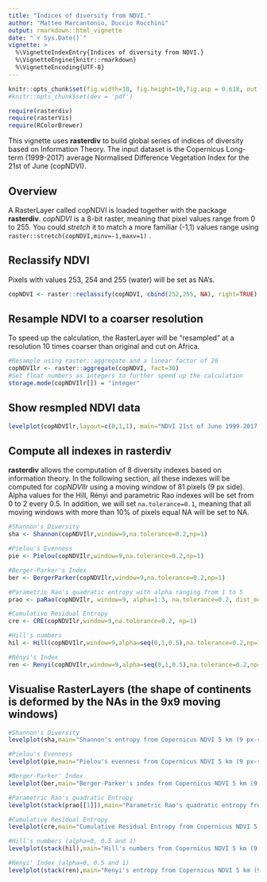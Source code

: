 ```yaml
---
title: "Indices of diversity from NDVI."
author: "Matteo Marcantonio, Duccio Rocchini"
output: rmarkdown::html_vignette
date: "`r Sys.Date()`"
vignette: >
  %\VignetteIndexEntry{Indices of diversity from NDVI.}
  %\VignetteEngine{knitr::rmarkdown}
  %\VignetteEncoding{UTF-8}
---
```


```r
knitr::opts_chunk$set(fig.width=10, fig.height=10,fig.asp = 0.618, out.width = "95%", fig.align = "center", fig.dpi = 150, collapse = FALSE, comment = "#") 
#knitr::opts_chunk$set(dev = 'pdf')
```

```r
require(rasterdiv)
require(rasterVis)
require(RColorBrewer)
```

This vignette uses **rasterdiv** to build global series of indices of diversity based on Information Theory. The input dataset is the Copernicus Long-term (1999-2017) average Normalised Difference Vegetation Index for the 21st of June (copNDVI).

## Overview
A RasterLayer called copNDVI is loaded together with the package **rasterdiv**. *copNDVI* is a 8-bit raster, meaning that pixel values range from 0 to 255. You could *stretch* it to match a more familiar (-1,1) values range using `raster::stretch(copNDVI,minv=-1,maxv=1)` .

## Reclassify NDVI 
Pixels with values 253, 254 and 255 (water) will be set as NA's.

```r
copNDVI <- raster::reclassify(copNDVI, cbind(252,255, NA), right=TRUE)
```

## Resample NDVI to a coarser resolution 
To speed up the calculation, the RasterLayer will be "resampled" at a resolution 10 times coarser than original and cut on Africa.

```r
#Resample using raster::aggregate and a linear factor of 20
copNDVIlr <- raster::aggregate(copNDVI, fact=30)
#Set float numbers as integers to further speed up the calculation
storage.mode(copNDVIlr[]) = "integer"
```
## Show resmpled NDVI data

```r
levelplot(copNDVIlr,layout=c(0,1,1), main="NDVI 21st of June 1999-2017 - ~150km pixel resolution")
```

## Compute all indexes in rasterdiv
**rasterdiv** allows the computation of 8 diversity indexes based on information theory. In the following section, all these indexes will be computed for *copNDVIlr* using a moving window of 81 pixels (9 px side). Alpha values for the Hill, Rényi and parametric Rao indexes will be set from 0 to 2 every 0.5. In addition, we will set `na.tolerance=0.1`, meaning that all moving windows with more than 10% of pixels equal NA will be set to NA.

```r
#Shannon's Diversity
sha <- Shannon(copNDVIlr,window=9,na.tolerance=0.2,np=1)

#Pielou's Evenness
pie <- Pielou(copNDVIlr,window=9,na.tolerance=0.2,np=1)

#Berger-Parker's Index
ber <- BergerParker(copNDVIlr,window=9,na.tolerance=0.2,np=1)

#Parametric Rao's quadratic entropy with alpha ranging from 1 to 5
prao <- paRao(copNDVIlr, window=9, alpha=1:3, na.tolerance=0.2, dist_m="euclidean",np=1)

#Cumulative Residual Entropy
cre <- CRE(copNDVIlr,window=9,na.tolerance=0.2, np=1)

#Hill's numbers
hil <- Hill(copNDVIlr,window=9,alpha=seq(0,1,0.5),na.tolerance=0.2,np=1)

#Rényi's Index
ren <- Renyi(copNDVIlr,window=9,alpha=seq(0,1,0.5),na.tolerance=0.2,np=1)
```


## Visualise RasterLayers (the shape of continents is deformed by the NAs in the 9x9 moving windows)

```r
#Shannon's Diversity
levelplot(sha,main="Shannon's entropy from Copernicus NDVI 5 km (9 px-side moving window)",as.table = T,layout=c(0,1,1), ylim=c(-60,75), margin = list(draw = TRUE))
```

```r
#Pielou's Evenness
levelplot(pie,main="Pielou's evenness from Copernicus NDVI 5 km (9 px-side moving window)",as.table = T,layout=c(0,1,1), ylim=c(-60,75), margin = list(draw = TRUE))
```

```r
#Berger-Parker' Index
levelplot(ber,main="Berger-Parker's index from Copernicus NDVI 5 km (9 px-side moving window)",as.table = T,layout=c(0,1,1), ylim=c(-60,75), margin = list(draw = TRUE))
```

```r
#Parametric Rao's quadratic Entropy
levelplot(stack(prao[[1]]),main="Parametric Rao's quadratic entropy from Copernicus NDVI 5 km (9 px-side moving window)",as.table = T,layout=c(0,3,1), ylim=c(-60,75), margin = list(draw = TRUE))
```

```r
#Cumulative Residual Entropy
levelplot(cre,main="Cumulative Residual Entropy from Copernicus NDVI 5 km (9 px-side moving window)",as.table = T,layout=c(0,1,1), ylim=c(-60,75), margin = list(draw = TRUE))
```

```r
#Hill's numbers (alpha=0, 0.5 and 1)
levelplot(stack(hil),main="Hill's numbers from Copernicus NDVI 5 km (9 px-side moving window)",as.table = T,layout=c(0,3,1), ylim=c(-60,75))
```

```r
#Renyi' Index (alpha=0, 0.5 and 1)
levelplot(stack(ren),main="Renyi's entropy from Copernicus NDVI 5 km (9 px-side moving window)",as.table = T,layout=c(0,3,1),names.attr=paste("alpha",seq(0,1,0.5),sep=" "), ylim=c(-60,75), margin = list(draw = FALSE))
```
